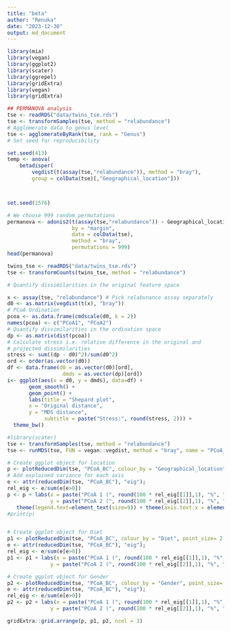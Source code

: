 ```yaml
---
title: "beta"
author: "Renuka"
date: "2023-12-30"
output: md_document
---
```




```r
library(mia)
library(vegan)
library(ggplot2)
library(scater)
library(ggrepel)
library(gridExtra)
library(vegan)
library(gridExtra)
```

```r
## PERMANOVA analysis
tse <- readRDS("data/twins_tse.rds")
tse <- transformSamples(tse, method = "relabundance")
# Agglomerate data to genus level
tse <- agglomerateByRank(tse, rank = "Genus")
# Set seed for reproducibility

set.seed(413)
temp <- anova(
    betadisper( 
        vegdist(t(assay(tse,"relabundance")), method = "bray"),
        group = colData(tse)[,"Geographical_location"]))



set.seed(1576)

# We choose 999 random permutations
permanova <- adonis2(t(assay(tse,"relabundance")) ~ Geographical_location + Diet + Gender,
                     by = "margin", 
                     data = colData(tse),
                     method = "bray",
                     permutations = 999)
head(permanova)
```

```r
twins_tse <- readRDS("data/twins_tse.rds")
tse <- transformCounts(twins_tse, method = "relabundance")

# Quantify dissimilarities in the original feature space

x <- assay(tse, "relabundance") # Pick relabunance assay separately
d0 <- as.matrix(vegdist(t(x), "bray"))
# PCoA Ordination
pcoa <- as.data.frame(cmdscale(d0, k = 2))
names(pcoa) <- c("PCoA1", "PCoA2")
# Quantify dissimilarities in the ordination space
dp <- as.matrix(dist(pcoa))
# Calculate stress i.e. relative difference in the original and
# projected dissimilarities
stress <- sum((dp - d0)^2)/sum(d0^2)
ord <- order(as.vector(d0))
df <- data.frame(d0 = as.vector(d0)[ord],
                  dmds = as.vector(dp)[ord])
i<- ggplot(aes(x = d0, y = dmds), data=df) + 
       geom_smooth() +
       geom_point() +       
       labs(title = "Shepard plot",
       x = "Original distance",
       y = "MDS distance",       
            subtitle = paste("Stress:", round(stress, 2))) +
  theme_bw()

#library(scater)
tse <- transformSamples(tse, method = "relabundance")
tse <- runMDS(tse, FUN = vegan::vegdist, method = "bray", name = "PCoA_BC", exprs_values = "relabundance")

# Create ggplot object for location 
p <- plotReducedDim(tse, "PCoA_BC", colour_by = "Geographical_location", point_size= 2.5)
# Add explained variance for each axis
e <- attr(reducedDim(tse, "PCoA_BC"), "eig");
rel_eig <- e/sum(e[e>0])          
p <- p + labs(x = paste("PCoA 1 (", round(100 * rel_eig[[1]],1), "%", ")", sep = ""),
              y = paste("PCoA 2 (", round(100 * rel_eig[[2]],1), "%", ")", sep = ""), title= "a. Geographical location") + 
   theme(legend.text=element_text(size=9)) + theme(axis.text.x = element_text(size=8), axis.text.y = element_text(size = 8)) + theme(axis.title = element_text(size = 10), plot.title = element_text(size = 15))  + theme(legend.position ="bottom")
#print(p)


# Create ggplot object for Diet
p1 <- plotReducedDim(tse, "PCoA_BC", colour_by = "Diet", point_size= 2.5)
e <- attr(reducedDim(tse, "PCoA_BC"), "eig");
rel_eig <- e/sum(e[e>0])          
p1 <- p1 + labs(x = paste("PCoA 1 (", round(100 * rel_eig[[1]],1), "%", ")", sep = ""),
              y = paste("PCoA 2 (", round(100 * rel_eig[[2]],1), "%", ")", sep = ""), title= "b. Diet") + theme( legend.text=element_text(size=5)) + theme(axis.text.x = element_text(size=8), axis.text.y = element_text(size = 12)) + theme(axis.title = element_text(size = 12), plot.title = element_text(size = 15)) + theme(legend.position ="bottom", legend.text = element_text(size=10)) #+ theme(legend.box.spacing = unit(5, "pt"), legend.margin=margin(10,10,10,10))  #+labs(tag = "A")

# Create ggplot object for Gender
p2 <- plotReducedDim(tse, "PCoA_BC", colour_by = "Gender", point_size= 2.5)
e <- attr(reducedDim(tse, "PCoA_BC"), "eig");
rel_eig <- e/sum(e[e>0])          
p2 <- p2 + labs(x = paste("PCoA 1 (", round(100 * rel_eig[[1]],1), "%", ")", sep = ""),
              y = paste("PCoA 2 (", round(100 * rel_eig[[2]],1), "%", ")", sep = ""), title= "c. Gender") + theme(legend.text=element_text(size=5)) + theme(axis.text.x = element_text(size=8), axis.text.y = element_text(size = 8)) + theme(axis.title = element_text(size = 10), plot.title = element_text(size = 15)) + theme(legend.box.spacing = unit(5, "pt"), legend.margin=margin(10,10,10,10)) + theme(legend.position ="bottom", legend.text = element_text(size=10))

gridExtra::grid.arrange(p, p1, p2, ncol = 3)
```
 
